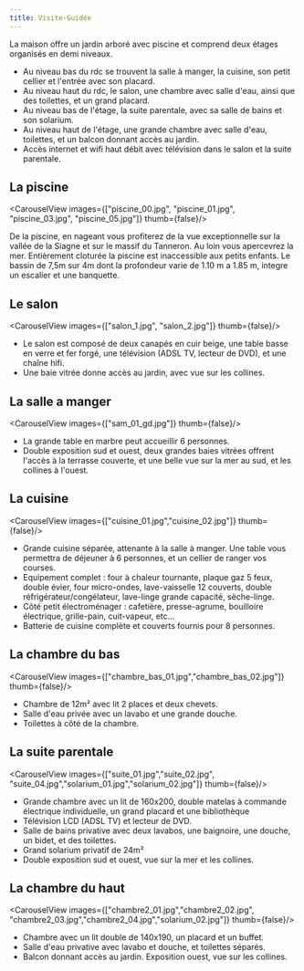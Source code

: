 ---
title: Visite-Guidée
---

La maison offre un jardin arboré avec piscine et comprend deux étages organisés en demi niveaux.

- Au niveau bas du rdc se trouvent la salle à manger, la cuisine, son petit cellier et l'entrée avec son placard.
- Au niveau haut du rdc, le salon, une chambre avec salle d'eau, ainsi que des toilettes, et un grand placard.
- Au niveau bas de l'étage, la suite parentale, avec sa salle de bains et son solarium.
- Au niveau haut de l'étage, une grande chambre avec salle d'eau, toilettes, et un balcon donnant accès au jardin.
- Accès internet et wifi haut débit avec télévision dans le salon et la suite parentale.

## La piscine

<CarouselView images={["piscine_00.jpg", "piscine_01.jpg", "piscine_03.jpg", "piscine_05.jpg"]} thumb={false}/>

De la piscine, en nageant vous profiterez de la vue exceptionnelle sur la vallée de la Siagne et sur le massif du Tanneron.
Au loin vous apercevrez la mer.
Entièrement cloturée la piscine est inaccessible aux petits enfants.
Le bassin de 7,5m sur 4m dont la profondeur varie de 1.10 m a 1.85 m, integre un escalier et une banquette.

## Le salon

<CarouselView images={["salon_1.jpg", "salon_2.jpg"]} thumb={false}/>

- Le salon est composé de deux canapés en cuir beige, une table basse en verre et fer forgé, une télévision (ADSL TV, lecteur de DVD), et une chaîne hifi.
- Une baie vitrée donne accès au jardin, avec vue sur les collines.

## La salle a manger

<CarouselView images={["sam_01_gd.jpg"]} thumb={false}/>

- La grande table en marbre peut accueillir 6 personnes.
- Double exposition sud et ouest, deux grandes baies vitrées offrent l'accès à la terrasse couverte, et une belle vue sur la mer au sud, et les collines à l'ouest.

## La cuisine

<CarouselView images={["cuisine_01.jpg","cuisine_02.jpg"]} thumb={false}/>

- Grande cuisine séparée, attenante à la salle à manger. Une table vous permettra de déjeuner à 6 personnes, et un cellier de ranger vos courses.
- Equipement complet : four à chaleur tournante, plaque gaz 5 feux, double évier, four micro-ondes, lave-vaisselle 12 couverts, double réfrigérateur/congélateur, lave-linge grande capacité, sèche-linge.
- Côté petit électroménager : cafetière, presse-agrume, bouilloire électrique, grille-pain, cuit-vapeur, etc...
- Batterie de cuisine complète et couverts fournis pour 8 personnes.

## La chambre du bas

<CarouselView images={["chambre_bas_01.jpg","chambre_bas_02.jpg"]} thumb={false}/>

- Chambre de 12m² avec lit 2 places et deux chevets.
- Salle d'eau privée avec un lavabo et une grande douche.
- Toilettes à côté de la chambre.

## La suite parentale

<CarouselView images={["suite_01.jpg","suite_02.jpg", "suite_04.jpg","solarium_01.jpg","solarium_02.jpg"]} thumb={false}/>

- Grande chambre avec un lit de 160x200, double matelas à commande électrique individuelle, un grand placard et une bibliothèque
- Télévision LCD (ADSL TV) et lecteur de DVD.
- Salle de bains privative avec deux lavabos, une baignoire, une douche, un bidet, et des toilettes.
- Grand solarium privatif de 24m²
- Double exposition sud et ouest, vue sur la mer et les collines.

## La chambre du haut

<CarouselView images={["chambre2_01.jpg","chambre2_02.jpg", "chambre2_03.jpg","chambre2_04.jpg","solarium_02.jpg"]} thumb={false}/>

- Chambre avec un lit double de 140x190, un placard et un buffet.
- Salle d'eau privative avec lavabo et douche, et toilettes séparés.
- Balcon donnant accès au jardin. Exposition ouest, vue sur les collines.
